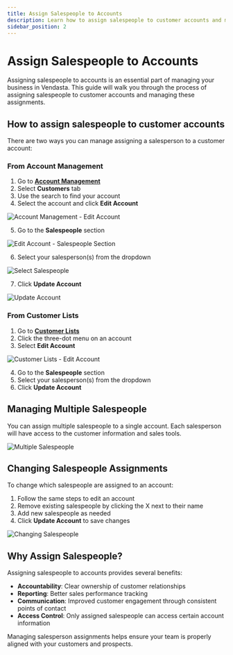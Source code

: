 ```yaml
---
title: Assign Salespeople to Accounts
description: Learn how to assign salespeople to customer accounts and manage salesperson assignments.
sidebar_position: 2
---
```


# Assign Salespeople to Accounts

Assigning salespeople to accounts is an essential part of managing your business in Vendasta. This guide will walk you through the process of assigning salespeople to customer accounts and managing these assignments.

## How to assign salespeople to customer accounts

There are two ways you can manage assigning a salesperson to a customer account:

### From Account Management

1. Go to **[Account Management](https://app.vendasta.com/am)**
2. Select **Customers** tab
3. Use the search to find your account
4. Select the account and click **Edit Account**

![Account Management - Edit Account](/img/accounts/assign_salespeople_1.png)

5. Go to the **Salespeople** section

![Edit Account - Salespeople Section](/img/accounts/assign_salespeople_2.png)

6. Select your salesperson(s) from the dropdown

![Select Salespeople](/img/accounts/assign_salespeople_3.png)

7. Click **Update Account**

![Update Account](/img/accounts/assign_salespeople_4.png)

### From Customer Lists

1. Go to **[Customer Lists](https://app.vendasta.com/customer-lists)**
2. Click the three-dot menu on an account
3. Select **Edit Account**

![Customer Lists - Edit Account](/img/accounts/assign_salespeople_5.png)

4. Go to the **Salespeople** section
5. Select your salesperson(s) from the dropdown
6. Click **Update Account**

## Managing Multiple Salespeople

You can assign multiple salespeople to a single account. Each salesperson will have access to the customer information and sales tools.

![Multiple Salespeople](/img/accounts/assign_salespeople_6.png)

## Changing Salespeople Assignments

To change which salespeople are assigned to an account:

1. Follow the same steps to edit an account
2. Remove existing salespeople by clicking the X next to their name
3. Add new salespeople as needed
4. Click **Update Account** to save changes

![Changing Salespeople](/img/accounts/assign_salespeople_7.png)

## Why Assign Salespeople?

Assigning salespeople to accounts provides several benefits:

- **Accountability**: Clear ownership of customer relationships
- **Reporting**: Better sales performance tracking
- **Communication**: Improved customer engagement through consistent points of contact
- **Access Control**: Only assigned salespeople can access certain account information

Managing salesperson assignments helps ensure your team is properly aligned with your customers and prospects.